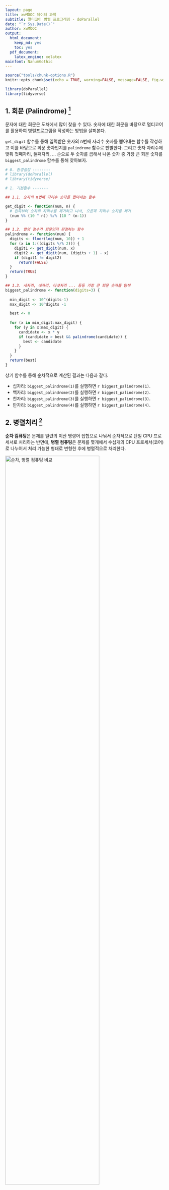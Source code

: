 ```yaml
---
layout: page
title: xwMOOC 데이터 과학
subtitle: 멀티코어 병렬 프로그래밍 - doParallel
date: "`r Sys.Date()`"
author: xwMOOC
output:
  html_document: 
    keep_md: yes
    toc: yes
  pdf_document:
    latex_engine: xelatex
mainfont: NanumGothic
---
```

 
``` r
source("tools/chunk-options.R")
knitr::opts_chunk$set(echo = TRUE, warning=FALSE, message=FALSE, fig.width=12)

library(doParallel)
library(tidyverse)

```

## 1. 회문 (Palindrome) [^rstudio-webinar-debugging] {#palindrome}

[^rstudio-webinar-debugging]: [RStudio Webinar - Programming Part 2 (Debugging code in RStudio)](https://github.com/rstudio/webinars/tree/master/15-RStudio-essentials/2-Debugging)

문자에 대한 회문은 도처에서 많이 찾을 수 있다. 숫자에 대한 회문을 바탕으로 멀티코어를 활용하여 병렬프로그램을 작성하는 방법을 살펴본다.

`get_digit` 함수를 통해 입력받은 숫자의 n번째 자리수 숫자를 뽑아내는 함수를 작성하고 이를 바탕으로 
회문 숫자인지를 `palindrome` 함수로 판별한다. 그리고 숫자 자리수에 맞춰 첫째자리, 둘째자리, ... 
순으로 두 숫자를 곱해서 나온 숫자 중 가장 큰 회문 숫자를 `biggest_palindrome` 함수를 통해 찾아보자.


``` r
# 0. 환경설정 --------
# library(doParallel)
# library(tidyverse)

# 1. 기본함수 -------

## 1.1. 숫자의 n번째 자리수 숫자를 뽑아내는 함수

get_digit <- function(num, n) {
  # 왼쪽부터 숫자의 자리수를 제거하고 나서, 오른쪽 자리수 숫자를 제거
  (num %% (10 ^ n)) %/% (10 ^ (n-1))
}

## 1.2. 양의 정수가 회문인지 판정하는 함수
palindrome <- function(num) {
  digits <- floor(log(num, 10)) + 1
  for (x in 1:((digits %/% 2))) {
    digit1 <- get_digit(num, x)
    digit2 <- get_digit(num, (digits + 1) - x)
    if (digit1 != digit2)
      return(FALSE)
  }
  return(TRUE)
}

## 1.3. 세자리, 네자리, 다섯자리 ... 등등 가장 큰 회문 숫자를 탐색
biggest_palindrome <- function(digits=3) {
  
  min_digit <- 10^(digits-1)
  max_digit <- 10^digits -1

  best <- 0
  
  for (x in min_digit:max_digit) {
    for (y in x:max_digit) {
      candidate <- x * y
      if (candidate > best && palindrome(candidate)) {
        best <- candidate
      }
    }
  }
  return(best)
}
```

상기 함수를 통해 순차적으로 계산된 결과는 다음과 같다.

- 십자리: `biggest_palindrome(1)`를 실행하면 `r biggest_palindrome(1)`.
- 백자리: `biggest_palindrome(2)`를 실행하면 `r biggest_palindrome(2)`.
- 천자리: `biggest_palindrome(3)`를 실행하면 `r biggest_palindrome(3)`.
- 만자리: `biggest_palindrome(4)`를 실행하면 `r biggest_palindrome(4)`.

## 2. 병렬처리 [^r-parallel-computing] {#parallel}

[^r-parallel-computing]: [Introduction to Parallel Computing with R](http://bgc.yale.edu/sites/default/files/ParallelR.html)

**순차 컴퓨팅**은 문제를 일련의 이산 명령어 집합으로 나눠서 순차적으로 단일 CPU 프로세서로 처리하는 반면에,
**병렬 컴퓨팅**은 문제를 몇개에서 수십개의 CPU 프로세서(코어)로 나누어서 처리 가능한 형태로 변형한 후에 병렬적으로 처리한다.

<img src="fig/serial-vs-parallel.png" alt="순차, 병렬 컴퓨팅 비교" width="77%" />

[플린 분류(영어: Flynn taxonomy)](https://ko.wikipedia.org/wiki/%ED%94%8C%EB%A6%B0_%EB%B6%84%EB%A5%98)는 마이클 플린이 1966년에 제안한 컴퓨터 아키텍처 분류로,
일반인이 쉽게 이해하는 방식으로 보면 처리할 데이터와 처리할 CPU 프로세서에 따라 다음과 같이 네가지로 구분한다.

- SISD(Single Instruction, Single Data stream)
- SIMD(Single Instruction, Multiple Data streams)
- MISD(Multiple Instruction, Single Data stream)
- MIMD (Multiple Instruction, Multiple Data streams)

### 2.1. `for` 구문 {#parallel-for}

가장 먼저 `for`문을 통해 총 소요시간을 구해본다. 
 
``` r
# 2. 순차처리부터 병렬처리 -------

## 2.1. 순차처리 -----

elapsed_for_v <- numeric(4)

for(i in 1:4) {
  elapsed_for_v[i] <- system.time(biggest_palindrome(i))[3]
}

elapsed_for_v
```

### 2.2. `for` 구문 {#parallel-foreach}

`foreach`를 통해 순차적인 병렬처리를 수행해본다.
 
``` r
## 2.2. 순차처리 foreach -----

elapsed_foreach_v <- numeric(4)

foreach(i = 1:4) %do% {
  elapsed_foreach_v[i] <- system.time(biggest_palindrome(i))[3]
}

elapsed_foreach_v
```

### 2.3. `foreach` 병렬 구문 {#parallel-foreach-cluster}

최근 컴퓨터를 구입하게 되면 대부분 멀티코어가 들어있는 하드웨어를 갖고 있다.
따라서, 병렬처리를 위해서는 `makeCluster`를 통해 코어로 구성된 클러스터를 구성하고 나서 
이를 병렬처리를 수행한다.

``` r
## 2.3. 병렬처리 foreach -----

cl <- makeCluster(detectCores())
registerDoParallel(cl)

elapsed_parallel_v <- 
  system.time (
    palindrome_df <- foreach(i=1:4, .combine='rbind.data.frame', 
                                    .multicombine=TRUE,
                                    .export=c("get_digit","palindrome")) %dopar%  {
            biggest_palindrome(i)
          }
) [3]

stopCluster(cl)

elapsed_parallel_v
```

### 2.4. 결과 비교 {#parallel-summary}

자리수가 4자리가 되면 제법 소요시간이 소요된다. 5자리가 되면 유의민한 숫자가 될 것이지만 너무 큰 숫자라 더이상 회문 숫자를 구할 수가 없다.
그리고, 단일 코어에서 계산되면 빠를 것을 코어 다수에서 나눠 계산을 하게 되어 전체적인 시간이 더 늘어났다.

병렬처리작업을 수행할 경우 문제를 병렬처리가 가능한 형태로 나눠 각 코어에 분배하여 처리할 경우 원하는 효과를 거둘 수 있다.
 
``` r

# 3. 분석결과 정리 -----

data.frame("for루프" = elapsed_for_v, "foreach"=elapsed_foreach_v) %>% 
  mutate(병렬=elapsed_parallel_v, 
         자리수=c(10,100,1000,10000)) %>% 
  select(자리수, everything()) %>% 
  DT::datatable()
```

